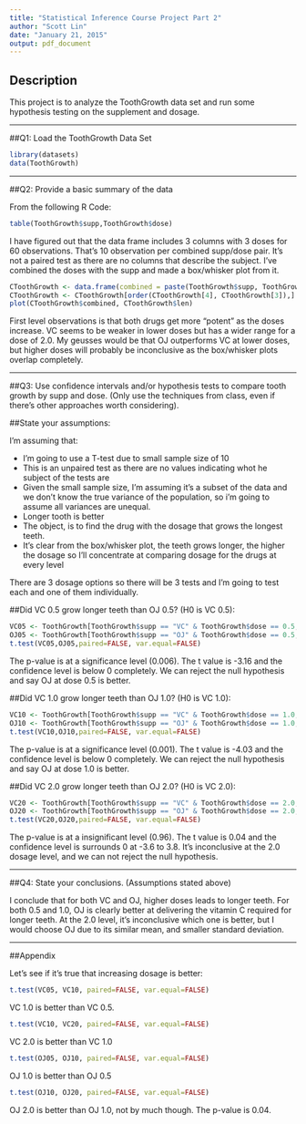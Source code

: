 ```yaml
---
title: "Statistical Inference Course Project Part 2"
author: "Scott Lin"
date: "January 21, 2015"
output: pdf_document
---
```


## Description

This project is to analyze the ToothGrowth data set and run some hypothesis testing on the supplement and dosage. 

---

##Q1: Load the ToothGrowth Data Set

```r
library(datasets)
data(ToothGrowth) 
```

---

##Q2: Provide a basic summary of the data

From the following R Code:

```r
table(ToothGrowth$supp,ToothGrowth$dose)
```

I have figured out that the data frame includes 3 columns with 3 doses for 60 observations. That's 10 observation per combined supp/dose pair. It's not a paired test as there are no columns that describe the subject. I've combined the doses with the supp and made a box/whisker plot from it. 

```r
CToothGrowth <- data.frame(combined = paste(ToothGrowth$supp, ToothGrowth$dose), ToothGrowth)
CToothGrowth <- CToothGrowth[order(CToothGrowth[4], CToothGrowth[3]),]
plot(CToothGrowth$combined, CToothGrowth$len)
```

First level observations is that both drugs get more "potent" as the doses increase. VC seems to be weaker in lower doses but has a wider range for a dose of 2.0. My geusses would be that OJ outperforms VC at lower doses, but higher doses will probably be inconclusive as the box/whisker plots overlap completely.

---

##Q3: Use confidence intervals and/or hypothesis tests to compare tooth growth by supp and dose. (Only use the techniques from class, even if there's other approaches worth considering). 

##State your assumptions:

I'm assuming that:

- I'm going to use a T-test due to small sample size of 10
- This is an unpaired test as there are no values indicating whot he subject of the tests are
- Given the small sample size, I'm assuming it's a subset of the data and we don't know the true variance of the population, so i'm going to assume all variances are unequal.
- Longer tooth is better
- The object, is to find the drug with the dosage that grows the longest teeth. 
- It's clear from the box/whisker plot, the teeth grows longer, the higher the dosage so I'll concentrate at comparing dosage for the drugs at every level

There are 3 dosage options so there will be 3 tests and I'm going to test each and one of them individually.

##Did VC 0.5 grow longer teeth than OJ 0.5? (H0 is VC 0.5):
```r
VC05 <- ToothGrowth[ToothGrowth$supp == "VC" & ToothGrowth$dose == 0.5, "len"]
OJ05 <- ToothGrowth[ToothGrowth$supp == "OJ" & ToothGrowth$dose == 0.5, "len"]
t.test(VC05,OJ05,paired=FALSE, var.equal=FALSE)
```

The p-value is at a significance level (0.006). The t value is -3.16 and the confidence level is below 0 completely. We can reject the null hypothesis and say OJ at dose 0.5 is better. 

##Did VC 1.0 grow longer teeth than OJ 1.0? (H0 is VC 1.0):
```r
VC10 <- ToothGrowth[ToothGrowth$supp == "VC" & ToothGrowth$dose == 1.0, "len"]
OJ10 <- ToothGrowth[ToothGrowth$supp == "OJ" & ToothGrowth$dose == 1.0, "len"]
t.test(VC10,OJ10,paired=FALSE, var.equal=FALSE)
```

The p-value is at a significance level (0.001). The t value is -4.03 and the confidence level is below 0 completely. We can reject the null hypothesis and say OJ at dose 1.0 is better. 

##Did VC 2.0 grow longer teeth than OJ 2.0? (H0 is VC 2.0):
```r
VC20 <- ToothGrowth[ToothGrowth$supp == "VC" & ToothGrowth$dose == 2.0, "len"]
OJ20 <- ToothGrowth[ToothGrowth$supp == "OJ" & ToothGrowth$dose == 2.0, "len"]
t.test(VC20,OJ20,paired=FALSE, var.equal=FALSE)
```

The p-value is at a insignificant level (0.96). The t value is 0.04 and the confidence level is surrounds 0 at -3.6 to 3.8. It's inconclusive at the 2.0 dosage level, and we can not reject the null hypothesis. 

---

##Q4: State your conclusions. (Assumptions stated above)

I conclude that for both VC and OJ, higher doses leads to longer teeth. For both 0.5 and 1.0, OJ is clearly better at delivering the vitamin C required for longer teeth. At the 2.0 level, it's inconclusive which one is better, but I would choose OJ due to its similar mean, and smaller standard deviation. 

---

##Appendix

Let's see if it's true that increasing dosage is better:

```r
t.test(VC05, VC10, paired=FALSE, var.equal=FALSE)
```

VC 1.0 is better than VC 0.5. 

```r
t.test(VC10, VC20, paired=FALSE, var.equal=FALSE)
```

VC 2.0 is better than VC 1.0

```r
t.test(OJ05, OJ10, paired=FALSE, var.equal=FALSE)
```

OJ 1.0 is better than OJ 0.5

```r
t.test(OJ10, OJ20, paired=FALSE, var.equal=FALSE)
```

OJ 2.0 is better than OJ 1.0, not by much though. The p-value is 0.04.